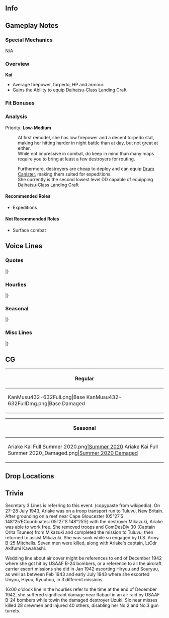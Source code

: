 ==Info==
{{KanmusuInfo|ID=432-632}}
{{KanmusuInfo|ID=1703-703}}

==Gameplay Notes==
===Special Mechanics===
N/A

===Overview===
'''Kai'''
* Average firepower, torpedo, HP and armour.
* Gains the Ability to equip Daihatsu-Class Landing Craft

===Fit Bonuses===
{{:{{BASEPAGENAME}}/Equipment Bonuses}}
{{clear}}

===Analysis===
Priority: '''Low-Medium'''

:At first remodel, she has low firepower and a decent torpedo stat, making her hitting harder in night battle than at day, but not great at either.
:While not impressive in combat, do keep in mind than many maps require you to bring at least a few destroyers for routing.

:Furthermore, destroyers are cheap to deploy and can equip [[Drum Canister]], making them suited for expeditions.
:She currently is the second lowest level DD capable of equipping Daihatsu-Class Landing Craft

====Recommended Roles====
* Expeditions

====Not Recommended Roles====
* Surface combat

==Voice Lines==
===Quotes===
{{ShipquoteHeader}}
{{ShipquoteKai
|scenario = Introduction
|origin =よう！あたしが初春型の有明だ。よろしくな！有明型って言う奴もいるけど…どっちだって良いよ。　あたしはあたし。それが全てさ。行くぜ。
|translation = Yo! I'm the Hatsuharu-class Ariake. Nice to meet you! There are some that would call me an Ariake-class, but... either is fine with me. I am who I am, that's it.  I'm heading out.<ref>She is listed in some historical texts as under the "Ariake-class" instead of Hatsuharu.</ref>
}}
{{ShipquoteKai|kai = true|scenario = Introduction
|origin =よう！有明だ。元気してるかい、提督？そうか？なら良いんだ。今日もあたしと行くんだろう？よし、露、時雨も、行くぜ！
|translation = Yo! I'm Ariake. Are you feeling alright, admiral? I see, that's good then. Are you heading out with me today as well? Good, 'Tsuyu, Shigure, let's go!
}}
{{ShipquoteKai
|scenario = Library
|origin =あたしが初春型駆逐艦五番艦、有明さ。有明型って呼んでくれだって、あたしは全然構わないよ。南方を中心に数々の戦域を駆け抜けだぜ。なぁ？覚えておいでくれよ？新しい時代の護衛艦にこの名を受け継がれ、現代の海自むらさめ型としても活躍しているんだ。
|translation = I'm the 5th ship of the Hatsuharu-class destroyers, Ariake. I don't mind if you classify me as the Ariake-class though. I charged through many battlefields in the heart of the South. Hey, please remember that. My name was passed down to a destroyer of the new era. These days, I'm serving as a Murasame-class of the JMSDF.
}}
{{ShipquoteKai
|scenario = Secretary 1
|origin =あたし？いいぜ。やるか？
|translation = Me? Alright. Shall we get to it?
}}
{{ShipquoteKai
|scenario = Secretary 2
|origin =露、何だ、その顔は…問題ないって、いけるさ。
|translation = 'Tsuyu, what's with that look? It's no problem, it'll go well. 
}}
{{ShipquoteKai|kai = true|scenario = Secretary 2
|origin =時雨、何だ、その顔は…しけた面すんなって。いけるさ。
|translation = Shigure, what's with that look? Don't look so down. It'll go well.
}}
{{ShipquoteKai
|scenario = Secretary 3
|origin =や、三日月、元気してたか？　ふぅ、そうか。何よりだ。あぁ、そうだな、分かってる。次は上手くやろう。あたしも昔のあたしじゃない。頼りにしてくれ！
|translation =Hey, Mikazuki, how have you been? Fuu, I see. That's wonderful. Ah, that's right. Let's get it done smoothly next time. I'm not like I was before. Please count on me!<ref>Referring to the incident where she and [[Mikazuki]] grounded on a reef while transporting troops to Tuvalu. She was able to free herself and complete the mission but was sunk by US planes while attempting to assist Mikazuki.</ref>
}}
{{ShipquoteKai
|scenario = Idle
|origin =何だよ、提督の奴。忙しそうだな。夕暮は、いないんだっけ？時雨も何か忙しそうだな。詰まねえな。おう！三日！ちょうどいい、何かしようぜ！何かって？何かだよ！
|translation = What's with that Admiral, he seems so busy. Yuugure isn't around huh? Shigure also looks kinda busy. How boring. Oh! Mika! Good timing, let's do something! Do what? Just something!
}}
{{ShipquoteKai
|scenario = Secretary Married
|origin =提督さ、もしさ、もしあたしが沈んだら、どうする？泣いてくれたりするんのか？あぁ、いや！何でもないさ！何だよ、悪い、悪い！
|translation = Hey Admiral… Say… Say if I were to sink, what would you do? Would you cry for me? Ah, no! Nothing! Damn, sorry, my bad!
}}
{{ShipquoteKai
|scenario = Wedding
|origin =提督、何だい？はは、戦の話？そうだな、上空援護ってのはいいもんだ。嬉しくなるぜ。何、違う？うっ、これ…って、これって、あれか…マジで？あ…りがてぇな…　何だよ、ったく、嬉しく…なるぜ。
|translation =Admiral, what's up? Ha ha, a story from the war? Air cover is a good thing. I'm delighted. What, it's not that? Uh… this… this, is that, right? ...For real? Th-thanks… What? Jeez, I'm over…joyed.
}}
{{ShipquoteKai
|scenario = Looking At Scores
|origin =夕暮、情報を取って来てくれ。ん？……ん、そうか。君は今いないのか。あ、あたしが取ってくるよ。
|translation = Yuugure, mind getting the information? Hmm? Ah, that's right. You're not here now, huh? Well, I'll go and get it.
}}
{{ShipquoteKai
|scenario = Joining A Fleet
|origin =一水戦二十七駆、有明、出るぜ！ついて来いよ
|translation = DesRon1, DesDiv27, Ariake, heading out! Follow me!
}}
{{ShipquoteKai|kai = true|scenario = Joining A Fleet
|origin =四水戦二十七駆、有明、出るぜ！ついて来いよ！
|translation = DesRon4, DesDiv27, Ariake, heading out! Follow me!
}}
{{ShipquoteKai
|scenario = Equipment 1
|origin =いいね！助かる。
|translation = Nice! This will be helpful.
}}
{{ShipquoteKai
|scenario = Equipment 2
|origin =こいつ、嫌いじゃないぜ。
|translation = I don't mind this.
}}
{{ShipquoteKai
|scenario = Equipment 3
|origin =いいよな。
|translation = This is good!
}}
{{ShipquoteKai
|scenario = Supply
|origin =マジか、礼は言っておく。言えるうちに、な。
|translation = Really? Let me express my thanks. While I can, eh?
}}
{{ShipquoteKai
|scenario = Docking Minor
|origin =こんなん擦り傷だよ。
|translation = This is just a scratch.
}}
{{ShipquoteKai
|scenario = Docking Major
|origin =やべぇ、へました。悪い。
|translation = Damn, I really screwed up. Sorry.
}}
{{ShipquoteKai
|scenario = Construction
|origin =ほ～、出来たか、新しい奴。
|translation = Huh, someone new has arrived?
}}
{{ShipquoteKai
|scenario = Returning From Sortie
|origin =艦隊、戻ったぜ。皆、お疲れさん。
|translation = The Fleet has returned. Thanks for your hard work, everyone.
}}
{{ShipquoteKai
|scenario = Starting A Sortie
|origin =旗艦、二十七駆、有明、出撃する。行くぜ。遅れるな！
|translation = DesDiv27 flagship, Ariake, sortieing. Let's go. Don't fall behind!
}}
{{ShipquoteKai
|scenario = Battle Start
|origin =見つけだぜ。やるしかないな！見敵必殺だ！砲戦、魚雷戦、用意！行くぜ！
|translation = We found them, no other choice now! Let's get them. Prepare artillery and torpedoes! Let's go!
}}
{{ShipquoteKai
|scenario = Attack
|origin =食らえ！
|translation = Eat this!
}}
{{ShipquoteKai
|scenario = Air Battle/Daytime Spotting/Night Battle Attack
|origin =そこだろう。見えてる！
|translation =Over there, I see them!
}}
{{ShipquoteKai|kai = true|scenario = Air Battle/Daytime Spotting/Night Battle Attack
|origin =そこだろう。なめんなよ！撃ってぇぇ！
|translation =Over there, don't underestimate me! Fire!
}}
{{ShipquoteKai
|scenario = Night Battle
|origin =夜戦で殲滅する。陣形を整えろ。再突入だ！
|translation =We'll finish them in night battle. Get in formation. We're heading back in!
}}
{{ShipquoteKai
|scenario = MVP
|origin =ふん、まぁ、そんなもんだな。あ、別にいいよ。褒められたくて、やってるわけじゃねえんだ、な。
|translation =　Huh, well, that's the way it is, eh? Oh, but it's not like I did this just to get praised, you know.
}}
{{ShipquoteKai
|scenario = Minor Damage 1
|origin =チェ、無礼な！
|translation = Tch, how rude!
}}
{{ShipquoteKai
|scenario = Minor Damage 2
|origin =うざいんだよ！
|translation = You're annoying!
}}
{{ShipquoteKai
|scenario = Major Damage
|origin =あっ、待って、待ってて！まだ沈むわけにはいかねぇし、待ってたら！
|translation = Ah, wait, wait I said! I can't sink yet. I'm telling you to hold on!
}}
{{ShipquoteKai
|scenario = Sunk
|origin =ここまでか…あたしも…三日さ…お前は後から来いよ。向こうではあたしが先輩さ。また…組もう…ぜ
|translation =　So I only got this far, huh... Mika... Don't come till later. I'll be your senior on the other side. We'll unite again... later.
}}
|}
<references/>
{{clear}}

===Hourlies===
{{ShipquoteHeader|type = hourly}}
{{ShipquoteKai|kai = true
|scenario = 00:00
|origin =てっぺん回ったね。あ、今日、あたし当直だ。提督、よろしくな！まぁ任しとけって、な！
|translation =It's after midnight? Ah, I'm on duty today. Admiral, glad to work with you! Well, just leave it all to me!
}}
{{ShipquoteKai|kai = true
|scenario = 01:00
|origin =マルヒト、マルマル。ん？あたし何やったらいい？
|translation =0100. Hm? What should I do?
}}
{{ShipquoteKai|kai = true
|scenario = 02:00
|origin =マルフタ、マルマル。いっ、この残った書類、片付けんの？いや…あたしこういうの苦手で…
|translation =02 00. Eh, I should be finishing up the rest of the paperwork? Uh... I'm bad with these kinda things...
}}
{{ShipquoteKai|kai = true
|scenario = 03:00
|origin =マルサン　マルマル。提督、書類事務意外と早いよな。いい秘書官になれるぜ！な？
|translation =0300. Admiral, you got the paperwork done suprisingly quickly. You'll make a great secretary! Don't you think?
}}
{{ShipquoteKai|kai = true
|scenario = 04:00
|origin =マルヨン　マルマル。まぁ、何だ。じゃ、あたし、お茶入れてやるよ！番茶でいいよな？薬缶と…
|translation =0400. Well now what. Hmm. Ah, I'll make some tea! Bancha is ok, right? I'll need a kettle and...<ref>Bancha either means coarse tea or green tea that is harvested between summer and autumn.</ref>
}}
{{ShipquoteKai|kai = true
|scenario = 05:00
|origin =マルゴー　マルマル。や、もう朝だ。やっべ…ちょっと仮眠にしておく？今のうち、ちょっとだけ…さ。 
|translation =0500. Oh, it's already morning. Crap... Can I take a quick nap? It'll just take a moment... alright?
}}
{{ShipquoteKai|kai = true
|scenario = 06:00
|origin =マルロク　マルマル。じゃ、やるぜ。総員、起し！てめえら、朝だ！起きろ！朝だぜ！
|translation =0600. Well, I'm gonna do it. All hands, assemble! YOU GUYS, IT'S MORNING! WAKE UP! IT'S MORNING!
}}
{{ShipquoteKai|kai = true
|scenario = 07:00
|origin =マルナナ　マルマル。艦隊の連中を片っ端から起し来たぜ。さ、提督。あたしの朝飯は？…えぇ？
|translation =0700. Everyone in the fleet is definitely awake now. Now, Admiral. Where's my breakfast? ...Eh?
}}
{{ShipquoteKai|kai = true
|scenario = 08:00
|origin =マルハチ　マルマル。えっ、あたしが作っんの？だって当直じゃんって、あっ、そう言う事？こいつは一本取られたな。はははは、いって！
|translation =0800. What? I have to make it? Because I'm on duty? Ah, it's like that? This guy, he really pulled one over on us! Hahahaha, ouch!
}}
{{ShipquoteKai|kai = true
|scenario = 09:00
|origin =マルキュウ　マルマル。露が作ってくれた握り飯と味噌汁ギンバイして、朝は何とかなった…露って、以外と女子力あんよな…な？
|translation =0900. We have rice balls 'Tsuyu made and some miso soup we liberated, so I guess breakfast is settled... 'Tsuyu surprisingly has talent for being a homemaker huh?<ref>[https://ameblo.jp/zipang-analyzing/entry-11871125768.html "Ginbai"], also "ginbae", refers to the practice of enlisted swiping rations from non-commissioned officers as they were preparing meals for them. They did this because they weren't provided sufficient seasonings or side dishes. The act refers to the way flies swarm around food.</ref>
}}
{{ShipquoteKai|kai = true
|scenario = 10:00
|origin =ヒトマル　マルマル。さ、提督。海に出ようか？うぅぅん、この潮風、たまらんな！
|translation =1000. Well, Admiral. Should we head out to sea? Aaaahh, I can never get enough of the sea breeze!
}}
{{ShipquoteKai|kai = true
|scenario = 11:00
|origin =ヒトヒト　マルマル。二十七駆集合だな。露、朝はありがとうな。時雨、元気を出せ。よし、これで夕暮がいれば完璧だ。な、提督。よ～し！
|translation =1100. DesDiv27 is assembled. 'Tsuyu, thanks for this morning. Shigure, cheer up. All right, now if Yuugure were here, it'd be perfect. Right, Admiral? Alright!
}}
{{ShipquoteKai|kai = true
|scenario = 12:00
|origin =ヒトフタ　マルマル。さ、飯だ！露、朝の持って来てない？ほ～ほ～あるじゃん、あるじゃん。おっ、時雨、お茶かい？気が利くね。ありがとうよ。じゃ！頂きます！はむ、む…くぅぅ！うめ！
|translation =1200. Well, time for food! 'Tsuyu, did you bring the stuff from this morning? Ho ho, I see you did! Oh, Shigure, is that tea? How thoughtful. Thanks! Well, let's dig in! *nom* *nom* Aaah, so good!
}}
{{ShipquoteKai|kai = true
|scenario = 13:00
|origin =ヒトサン　マルマル。あぁぁ、食うと眠くなるよな～。おほ～…少しだけ、休まえ…か…くぅ、はぁ、くぅ…
|translation = 1300. Aaah, when you eat you do become sleepy, huh? *Yawn* Just for a bit… let me sleep…ok? *sleeping sounds*
}}
{{ShipquoteKai|kai = true
|scenario = 14:00
|origin =ヒトヨン…マルマル…何だよ、提督。くすぐったいってっチェ…はっ、えっ？！何？！あたし、寝てた？！マジ？
|translation =14…00…What is it, Admiral? That… tickles, hehe. HAH, HUH? WHAT? I FELL ASLEEP? Seriously?
}}
{{ShipquoteKai|kai = true
|scenario = 15:00
|origin =ヒトゴー　マルマル。提督、何だよ。起してくれればいいんじゃん。えっ？寝顔が以外とありだった…は？！
|translation = 1500. What the heck, Admiral. You could've just woken me up y'know. Eh? My sleeping face was surprisingly nice… WHA!?
}}
{{ShipquoteKai|kai = true
|scenario = 16:00
|origin =ヒトロク　マルマル。あっ、うーちゃん先輩、その後、大丈夫っすか？ならいいっす。はい、また！
|translation = 1600. Ah, U-chan-senpai, after that, were you okay? Ah, if that's the case then it's all good. See ya! <ref>The "after that" refers to the time near Rabaul December 1942 when she was towing the damaged destroyer Uzuki and they got bombed by B-24 bombers.</ref>
}}
{{ShipquoteKai|kai = true
|scenario = 17:00
|origin =ヒトナナ　マルマル。いや、先輩だからね。えっ？三日？奴はがちのダチ。夕日落ちるな。綺麗だな。な？
|translation = 1700. Ah, no, because she is a senpai. Eh? Mika? She's a great friend. The sunset is nice. It's beautiful. Right?
}}
{{ShipquoteKai|kai = true
|scenario = 18:00
|origin =ヒトハチっ、マルマル。あっ、夕食ね？夕食の支度…うぅん、どうすんべか？おっ、三日！分かってんな！ありがてぇ。提督、三日が一緒に鍋しようってさ！いいよな、な！
|translation =1800. Ah, dinner huh? Dinner preparations… Hmmm, what oughta be done? Ah, Mika! You understand me so well! Thanks! Admiral, we'll be having some hot pot with Mika! Doesn't that sound great!?
}}
{{ShipquoteKai|kai = true
|scenario = 19:00
|origin =ヒトキュウ　マルマル。提督、こっちの肉、いけるぜ。あっ、三日、そのネギはまだだ。豆腐食え、豆腐。えぇ？お前、鍋奉行生粋だって？そうかもしんねな！な？
|translation =1900. Admiral, this meat should be done. Ah, Mika, the green onion isn't ready yet. Have some tofu instead. Eh? "You're a natural-born hot pot dictator"? I probably am! Ain't that right?<ref>The "nabebugyou" is a person that dictates to the other diners how to eat a hotpot properly. They let others know when to put food in and when each ingredient is ready to eat.</ref>
}}
{{ShipquoteKai|kai = true
|scenario = 20:00
|origin =フタマルマルマル。何か、川内さんとこが騒がしいなっと思ったら…ありゃ、二水戦じゃん。はぁ、あそこはマジだからね…くわばらくわばら。
|translation =2000. At first I thought that it was Sendai's crew making all that noise but it turns out it was DesRon2.<ref>DesRon2 was the squadron that took part in the [https://en.wikipedia.org/wiki/Battle_of_Tassafaronga Battle of Tassafaronga].</ref> Sigh, they are really into it... Good luck to them.<ref>"Kuwabara kuwabara" is a Japanese phrase meant to ward off misfortune.</ref>
}}
{{ShipquoteKai|kai = true
|scenario = 21:00
|origin =フタヒトマルマル。さ、腹もいっぱいになったし、あたしたちはもう寝ちまうか？な？えっ…
|translation =2100. Well, our stomachs are filled, might as well go to bed right? What…
}}
{{ShipquoteKai|kai = true
|scenario = 22:00
|origin =フタフタマルマル。えぇぇ…この書類、今日中に片づけんの？無理だよ、こんな量…明日にしよう、明日に。な？
|translation =2200. Eeeeh... Does all this paperwork need to be done by today? There's no way we'll get through this many in time... Let's just put it off till tomorrow. OK?
}}
{{ShipquoteKai|kai = true
|scenario = 23:00
|origin =フタサンマルマル。今日はもう看板にしよう、看板に。もう天辺だもん！終わり、終わり、な？提督、お疲れ！また明日！
|translation =2300. Let's close up shop for today. It's quitting time. It's already midnight! Come on, let's just stop alright? Admiral, good work! See you tomorrow!
}}
|}
<references/>
{{clear}}

===Seasonal===
{{SeasonalHeaderOld}}
{{SeasonalQuote
|scenario = [[Seasonal/Summer_2020|Summer 2020]]
|origin = 	よ〜し！なんか乗り越えたぜ。もう大丈夫だ！はぁ？そういえば、時雨もなんだその格好は？えぇ？あたし！？
|translation =	Alriiight! I got through it somehow. I'm feelin good now! Huh? Speaking of which, why are you dressed like that, Shigure? Eh? Me too!?
|audio = Ariake_Summer_2020_Secretary_2.mp3
|notes = Secretary 2
}}
{{SeasonalQuote
|scenario = [[Seasonal/Summer_2020|Summer 2020]]
|origin = まあ、いいか。あたしもいっちゃえ！はぁ〜、楽だ、楽。
|translation =		Oh well. I'll give it a shot too! Aaaah, this feels nice.
|audio = Ariake_Summer_2020_Secretary_3.mp3
|notes = Secretary 3
}}
{{SeasonalQuote
|scenario = [[Seasonal/Autumn_2020|Autumn 2020]]
|origin = んー、いや、いい匂い！あたし、この屋台の匂いで大好きなんだ！提督、どれから行く？なぁ？
|translation =	Mmm, man, what a nice smell! I really love the smell of festival stalls! Admiral, where do we start? Well?
|audio = Ariake_Autumn_2020_Secretary_1.mp3
|notes = 
}}
{{SeasonalQuote
|scenario = [[Seasonal/Christmas_2020|Christmas 2020]]
|origin = はぁ〜、これがクリスマスってやつかい？ぶっちゃけ、飯がうまいな。飯が。あぁ、なんか空母揉めてんな。近寄らんとこ。あぁ、提督？こっち来な！うわぁ！
|translation =	Oooh, so this is what they call "Christmas"? The food looks pretty good. It really does. Ah, the carriers are fighting about something. And getting closer. Wha, Admiral? Don't come closer! Whoaa!
|audio = Ariake_Christmas_2020_Secretary_1.mp3
|notes = 
}}
{{SeasonalQuote
|scenario = [[Seasonal/Setsubun_2021|Setsubun 2021]]
|origin = あぁ、節分な。これは負けらんね。二十七駆、やるぜ！えぇ！？あたしが鬼だ？じゃあ、反撃もいいだろう？なぁ？
|translation =	Ah, it's Setsubun. I'm not gonna lose here. DesDiv 27, let's do this! Huh!? I'm the oni? Well, I can fight back right? Right?
|audio = Ariake_Setsubun_2021_Secretary_1.mp3
|notes = Secretary 1
}}
{{SeasonalQuote
|scenario = [[Seasonal/Setsubun_2021|Setsubun 2021]]
|origin = 見つけたよ、露、時雨。覚悟しな。鬼の反撃！なぁ！なぁ！
|translation =	Found you, 'Tsuyu, Shigure. Get ready. The oni is fighting back! Take this! And this!
|audio = Ariake_Setsubun_2021_Secretary_2.mp3
|notes = Secretary 2
}}
{{SeasonalQuote
|scenario = [[Seasonal/Valentine's Day 2021|Valentine's Day 2021]]
|origin = あぁ、なんつうか、決まりなんだろう？てわけで、やるよ、私も。後で開けろよ。なぁ？
|translation = Ah, how do I say this, it's an obligation right? So that's why I'm giving you some. Open it later. 'kay?
|audio = Ariake_Valentines_2021_Secretary_1.mp3
}}
{{SeasonalQuote
|scenario = [[Seasonal/White_Day_2021|White Day2021]]
|origin =あたしにもくれんだ、お返し。提督、そういうとこ変に義理堅いよな。あぁ、もらっとくよ。折角だし。 
|translation =	You're giving me a retun gift, too? Admiral, you're dutiful when it comes to the strangest things. Ah, I'll accept it. After all, you went out of your way to give it to me. 
|audio = Ariake_White_Day_2021_Secretary_1.mp3
|notes =
}}
{{SeasonalQuote
|scenario = [[Seasonal/Coming_of_Spring_2021|Coming of Spring 2021]]
|origin =ん？時雨、何だ？二十七駆で花見？別にいいけど。私料理とかできねぇぜ。おぉ？露か？ん〜。 
|translation =	Hmm? Shigure, what's up? Cherry blossom viewing with DesDiv27? I don't really feel like it. I mean, I can't cook. Oh? 'Tsuyu will? I see. 
|audio = Ariake_Spring_2021_Secretary_1.mp3
|notes =
}}
{{SeasonalQuote
|scenario = [[Seasonal/Eighth_Anniversary|8th Anniversary]]
|origin = 	八周年ね。いいんじゃないの？提督、良かったな。あたしも二年目か。今年もよろしく頼むぜ。な？
|translation =	It's the 8th Anniversary. Isn't this great? Admiral, good for you. It's my 2nd year here huh. Please take care of me this year too. Alright?
|audio = Ariake_8th Anniversary_Secretary_1.mp3
|notes = 
}}
|}<references/>

{{clear}}

===Misc Lines===
{{SeasonalHeaderOld}}
{{SeasonalQuote
|scenario = [[Summer 2020 Event]]
|origin = 有明、了解だ。ぶちかませ！ 
|translation =	Ariake, acknowleging. Let them have it! 
|audio = Ship_Voice_Ariake_Kai_Rainy-Summer_2020_Event_Friend_Fleet_1.mp3
|notes = Friend Fleet 1
}}
{{SeasonalQuote
|scenario = [[Summer 2020 Event]]
|origin = 二十七駆、戦場海域に到達。これより突撃する！続け〜！行くぜ〜！ 
|translation =	DesDiv27 has arrived on the battlefield. We'll now begin the attack! Follow meee! Let's goooo! 
|audio = Ship_Voice_Ariake_Kai_Rainy-Summer_2020_Event_Friend_Fleet_2.mp3
|notes = Friend Fleet 2
}}
|}
<references/>
{{clear}}

==CG==
{| class="mw-collapsible mw-collapsed wikitable" style="width: 100%;"
!Regular
|-
|<gallery>
KanMusu432-632Full.png|Base
KanMusu432-632FullDmg.png|Base Damaged
</gallery>
|}

{| class="mw-collapsible mw-collapsed wikitable" style="width: 100%;"
!Seasonal
|-
|<gallery>
Ariake Kai Full Summer 2020.png|[[Seasonal/Summer_2020|Summer 2020]]
Ariake Kai Full Summer 2020_Damaged.png|[[Seasonal/Summer_2020|Summer 2020 Damaged]]
</gallery>
|}

==Drop Locations==

==Trivia==
Secretary 3 Lines is referring to this event. (copypaste from wikipedia).  On 27–28 July 1943, Ariake was on a troop transport run to Tuluvu, New Britain. After grounding on a reef near Cape Gloucester (05°27′S 148°25′ECoordinates: 05°27′S 148°25′E) with the destroyer Mikazuki, Ariake was able to work free. She removed troops and ComDesDiv 30 (Captain Orita Tsuneo) from Mikazuki and completed the mission to Tuluvu, then returned to assist Mikazuki. She was sunk while so engaged by U.S. Army B-25 Mitchells. Seven men were killed, along with Ariake's captain, LtCdr Akifumi Kawahashi.

Wedding line about air cover might be references to end of December 1942 where she got hit by USAAF B-24 bombers, or a reference to all the aircraft carrier escort missions she did in Jan 1942 escorting Hiryuu and Souryuu, as well as between Feb 1943 and early July 1943 where she escorted Unyou, Hiyou, Ryuuhou, in 3 different missions.

16:00 o'clock line in the hourlies refer to the time at the end of December 1942, she suffered significant damage near Rabaul in an air raid by USAAF B-24 bombers while towin the damaged destroyer Uzuki. Six near misses killed 28 crewmen and injured 40 others, disabling her No.2 and No.3 gun turrets.

{{Shiplist}}